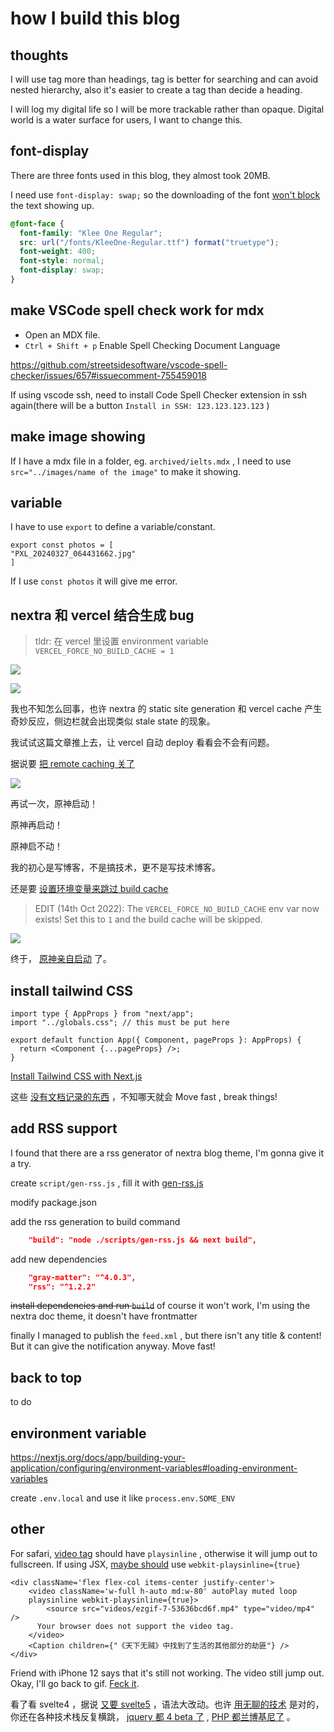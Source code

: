 # how I build this blog

## thoughts

I will use tag more than headings, tag is better for searching and can avoid nested hierarchy, also it's easier to create a tag than decide a heading.

I will log my digital life so I will be more trackable rather than opaque. Digital world is a water surface for users, I want to change this.

## font-display

There are three fonts used in this blog, they almost took 20MB. 

I need use `font-display: swap;` so the downloading of the font [won't block](https://developer.mozilla.org/en-US/docs/Web/CSS/@font-face/font-display) the text showing up.

```css
@font-face {
  font-family: "Klee One Regular";
  src: url("/fonts/KleeOne-Regular.ttf") format("truetype");
  font-weight: 400;
  font-style: normal;
  font-display: swap;
}
```

## make VSCode spell check work for mdx

- Open an MDX file.
- `Ctrl + Shift + p` Enable Spell Checking Document Language

https://github.com/streetsidesoftware/vscode-spell-checker/issues/657#issuecomment-755459018

If using vscode ssh, need to install Code Spell Checker extension in ssh again(there will be a button `Install in SSH: 123.123.123.123` )


## make image showing

If I have a mdx file in a folder, eg. `archived/ielts.mdx` , I need to use `src="../images/name of the image"` to make it showing.

## variable

I have to use `export` to define a variable/constant.

```tsx
export const photos = [
"PXL_20240327_064431662.jpg"
]
```

If I use `const photos` it will give me error.

## nextra 和 vercel 结合生成 bug

> tldr: 在 vercel 里设置 environment variable `VERCEL_FORCE_NO_BUILD_CACHE = 1`

![](../public/images/2024-02-17-23-22-58.png)

![](../public/images/2024-02-17-23-23-28.png)

我也不知怎么回事，也许 nextra 的 static site generation 和 vercel cache 产生奇妙反应，侧边栏就会出现类似 stale state 的现象。

我试试这篇文章推上去，让 vercel 自动 deploy 看看会不会有问题。

据说要 [把 remote caching 关了](https://github.com/vercel/vercel/discussions/8057#discussioncomment-4585346)

![](../public/images/2024-02-17-22-38-57.png)

再试一次，原神启动！

原神再启动！

原神启不动！

我的初心是写博客，不是搞技术，更不是写技术博客。

还是要 [设置环境变量来跳过 build cache](https://github.com/vercel/vercel/discussions/8057#discussioncomment-3057196)

> EDIT (14th Oct 2022): The `VERCEL_FORCE_NO_BUILD_CACHE` env var now exists! Set this to `1` and the build cache will be skipped.

![](../public/images/2024-02-17-23-21-54.png)

终于， [原神亲自启动](./genshin.mdx) 了。


<RichImage effect='hoverClear' src='/images/2024-02-17-23-34-44.png' />

## install tailwind CSS

```tsx filename="_app.tsx"
import type { AppProps } from "next/app";
import "../globals.css"; // this must be put here

export default function App({ Component, pageProps }: AppProps) {
  return <Component {...pageProps} />;
}
```

[Install Tailwind CSS with Next.js](https://tailwindcss.com/docs/guides/nextjs)

这些 [没有文档记录的东西](https://github.com/shuding/nextra/issues/2573) ，不知哪天就会 Move fast , break things! 


## add RSS support

I found that there are a rss generator of nextra blog theme, I'm gonna give it a try.

create `script/gen-rss.js` , fill it with [gen-rss.js](https://github.com/vercel/nextjs-portfolio-starter/blob/main/scripts/gen-rss.js)


modify package.json 

add the rss generation to build command

```json
    "build": "node ./scripts/gen-rss.js && next build",
```

add new dependencies

```json
    "gray-matter": "^4.0.3",
    "rss": "^1.2.2"
```

~~install dependencies and run `build`~~ of course it won't work, I'm using the nextra doc theme, it doesn't have frontmatter

finally I managed to publish the `feed.xml` , but there isn't any title & content! But it can give the notification anyway. Move fast!

## back to top

to do

## environment variable

https://nextjs.org/docs/app/building-your-application/configuring/environment-variables#loading-environment-variables

create `.env.local` and use it like `process.env.SOME_ENV`

## other

For safari, [video tag](https://developer.mozilla.org/en-US/docs/Web/HTML/Element/video) should have `playsinline` , otherwise it will jump out to fullscreen. If using JSX, [maybe should](https://stackoverflow.com/a/68219309/6236633) use `webkit-playsinline={true}`

```tsx
<div className='flex flex-col items-center justify-center'>
    <video className='w-full h-auto md:w-80' autoPlay muted loop
    playsinline webkit-playsinline={true}>
        <source src="videos/ezgif-7-53636bcd6f.mp4" type="video/mp4" />
      Your browser does not support the video tag.
    </video>
    <Caption children={"《天下无贼》中找到了生活的其他部分的劫匪"} />
</div>
```

Friend with iPhone 12 says that it's still not working. The video still jump out. Okay, I'll go back to gif. [Feck it](https://www.quora.com/What-are-words-that-can-replace-the-f-word).

看了看 svelte4 ，据说 [又要 svelte5](https://svelte.dev/blog/runes) ，语法大改动。也许 [用无聊的技术](https://boringtechnology.club/) 是对的，你还在各种技术栈反复横跳， [jquery 都 4 beta 了](https://blog.jquery.com/2024/02/06/jquery-4-0-0-beta/) , [PHP 都兰博基尼了](https://x.com/taylorotwell/status/1647010323147177985?s=20) 。
